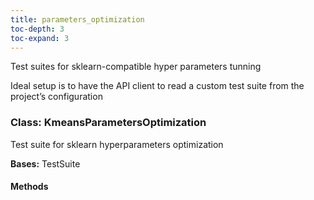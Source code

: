 ```yaml
---
title: parameters_optimization
toc-depth: 3
toc-expand: 3
---
```


Test suites for sklearn-compatible hyper parameters tunning

Ideal setup is to have the API client to read a
custom test suite from the project's configuration










### Class: KmeansParametersOptimization

Test suite for sklearn hyperparameters optimization





**Bases:** TestSuite

#### Methods

   